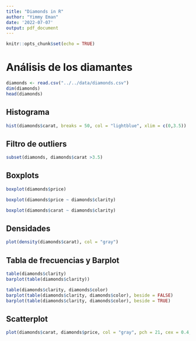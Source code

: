 ```yaml
---
title: "Diamonds in R"
author: "Yimmy Eman"
date: '2022-07-07'
output: pdf_document
---
```


```r
knitr::opts_chunk$set(echo = TRUE)
```

# Análisis de los diamantes

```r
diamonds <- read.csv("../../data/diamonds.csv")
dim(diamonds)
head(diamonds)
```

## Histograma

```r
hist(diamonds$carat, breaks = 50, col = "lightblue", xlim = c(0,3.5))
```
## Filtro de outliers
```r
subset(diamonds, diamonds$carat >3.5)
```
## Boxplots

```r
boxplot(diamonds$price)
```

```r
boxplot(diamonds$price ~ diamonds$clarity)
```
```r
boxplot(diamonds$carat ~ diamonds$clarity)
```
## Densidades

```r
plot(density(diamonds$carat), col = "gray")
```

## Tabla de frecuencias y Barplot

```r
table(diamonds$clarity)
barplot(table(diamonds$clarity))
```

```r
table(diamonds$clarity, diamonds$color)
barplot(table(diamonds$clarity, diamonds$color), beside = FALSE)
barplot(table(diamonds$clarity, diamonds$color), beside = TRUE)
```

## Scatterplot

```r
plot(diamonds$carat, diamonds$price, col = "gray", pch = 21, cex = 0.4, ylim = c(0,20000))
```

